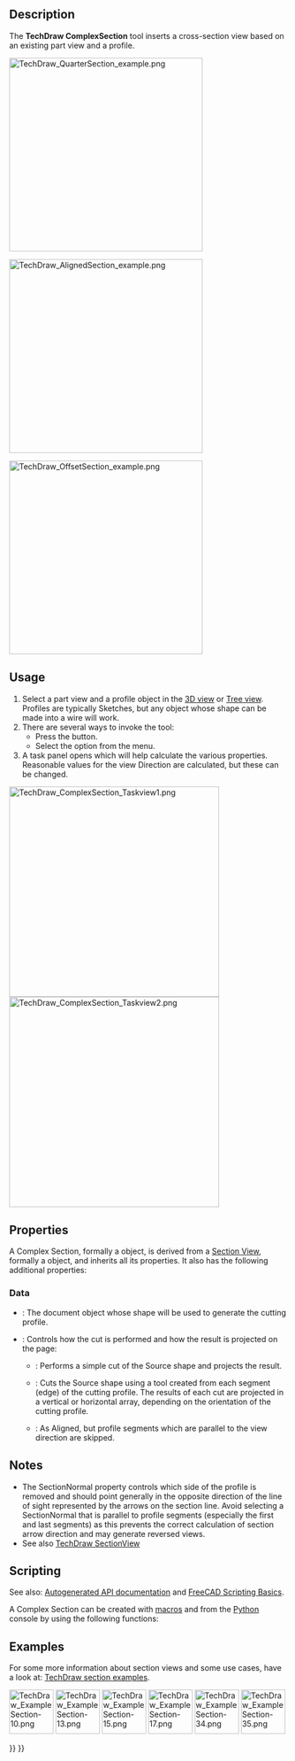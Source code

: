 <languages/>
<translate>

<!--T:1-->
{{Docnav
|[[TechDraw_SectionView|SectionView]]
|[[TechDraw_DetailView|DetailView]]
|[[TechDraw_Workbench|TechDraw]]
|IconL=TechDraw_SectionView.svg
|IconR=TechDraw_DetailView.svg
|IconC=Workbench_TechDraw.svg
}}

<!--T:2-->
{{GuiCommand
|Name=TechDraw ComplexSection
|MenuLocation=TechDraw → TechDraw Views → Insert Complex Section
|Workbenches=[[TechDraw_Workbench|TechDraw]]
|Version=0.21
|SeeAlso=[[TechDraw_SectionView|TechDraw Section]], [[TechDraw_View|TechDraw View]]
}}

== Description == <!--T:3-->

<!--T:4-->
The '''TechDraw ComplexSection''' tool inserts a cross-section view based on an existing part view and a profile. 

</translate>
[[Image:TechDraw_QuarterSection_example.png|350px]]
<translate>
<!--T:5-->
{{Caption|A Quarter section view created with the Complex Section tool}}

</translate>
[[Image:TechDraw_AlignedSection_example.png|350px]]
<translate>
<!--T:6-->
{{Caption|An Aligned section view created with the Complex Section tool}}

</translate>
[[Image:TechDraw_OffsetSection_example.png|350px]]
<translate>
<!--T:7-->
{{Caption|An Offset section view created with the Complex Section tool}}

== Usage == <!--T:8-->

<!--T:9-->
# Select a part view and a profile object in the [[3D_view|3D view]] or [[Tree_view|Tree view]]. Profiles are typically Sketches, but any object whose shape can be made into a wire will work.
# There are several ways to invoke the tool:
#* Press the {{Button|[[Image:TechDraw_ComplexSection.svg|16px]] [[TechDraw_ComplexSection|Insert Complex Section]]}} button.
#* Select the {{MenuCommand|TechDraw → TechDraw Views → [[Image:TechDraw_ComplexSection.svg|16px]] Insert Complex Section}} option from the menu.
# A task panel opens which will help calculate the various properties. Reasonable values for the view Direction are calculated, but these can be changed.

</translate>
[[Image:TechDraw_ComplexSection_Taskview1.png|x380px]]
[[Image:TechDraw_ComplexSection_Taskview2.png|x380px]]
<translate>

== Properties == <!--T:23-->

<!--T:24-->
A Complex Section, formally a {{Incode|TechDraw::DrawComplexSection}} object, is derived from a [[TechDraw_SectionView#Properties|Section View]], formally a {{Incode|TechDraw::DrawViewSection}} object, and inherits all its properties. It also has the following additional properties:

=== Data === <!--T:12-->

<!--T:13-->
{{TitleProperty|Cutting Tool}}

<!--T:14-->
* {{PropertyData|Cutting Tool Wire Object}}: The document object whose shape will be used to generate the cutting profile.
* {{PropertyData|Projection Strategy}}: Controls how the cut is performed and how the result is projected on the page:
** {{Value|Offset}}: Performs a simple cut of the Source shape and projects the result.
** {{Value|Aligned}}: Cuts the Source shape using a tool created from each segment (edge) of the cutting profile. The results of each cut are projected in a vertical or horizontal array, depending on the orientation of the cutting profile.
** {{Value|NoParallel}}: As Aligned, but profile segments which are parallel to the view direction are skipped.

== Notes == <!--T:15-->

<!--T:16-->
* The SectionNormal property controls which side of the profile is removed and should point generally in the opposite direction of the line of sight represented by the arrows on the section line.  Avoid selecting a SectionNormal that is parallel to profile segments (especially the first and last segments) as this prevents the correct calculation of section arrow direction and may generate reversed views.
* See also [[TechDraw_SectionView#Notes|TechDraw SectionView]]

== Scripting == <!--T:17-->

<!--T:18-->
See also: [https://freecad.github.io/SourceDoc/ Autogenerated API documentation] and [[FreeCAD_Scripting_Basics|FreeCAD Scripting Basics]].

<!--T:19-->
A Complex Section can be created with [[Macros|macros]] and from the [[Python|Python]] console by using the following functions:

</translate>
{{Code|code=
doc = FreeCAD.ActiveDocument
box = doc.Box
profile = doc.Sketch
page = doc.Page

view = doc.addObject("TechDraw::DrawViewPart", "View")
page.addView(view)
view.Source = box
view.Direction = (0, 0, 1)

section = doc.addObject("TechDraw::DrawComplexSection", "ComplexSection")
page.addView(section)
section.BaseView = view
section.CuttingToolWireObject = profile
section.Direction = (0, 1, 0)
section.SectionNormal = (-1, 0, 0)
}}
<translate>

==Examples== <!--T:21-->

<!--T:22-->
For some more information about section views and some use cases, have a look at: [[TechDraw_Section_Examples|TechDraw section examples]].

</translate>
[[Image:TechDraw_ExampleSection-10.png|80px|link=]]
[[Image:TechDraw_ExampleSection-13.png|80px|link=]]
[[Image:TechDraw_ExampleSection-15.png|80px|link=]]
[[Image:TechDraw_ExampleSection-17.png|80px|link=]]
[[Image:TechDraw_ExampleSection-34.png|80px|link=]]
[[Image:TechDraw_ExampleSection-35.png|80px|link=]]
<translate> 


<!--T:20-->
{{Docnav
|[[TechDraw_SectionView|SectionView]]
|[[TechDraw_DetailView|DetailView]]
|[[TechDraw_Workbench|TechDraw]]
|IconL=TechDraw_SectionView.svg
|IconR=TechDraw_DetailView.svg
|IconC=Workbench_TechDraw.svg
}}

</translate>
{{TechDraw Tools navi{{#translation:}}}}
{{Userdocnavi{{#translation:}}}}
